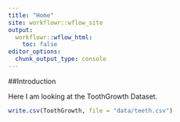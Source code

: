 ---
title: "Home"
site: workflowr::wflow_site
output:
  workflowr::wflow_html:
    toc: false
editor_options:
  chunk_output_type: console
---

##Introduction

Here I am looking at the ToothGrowth Dataset.

```{r}
write.csv(ToothGrowth, file = "data/teeth.csv")
```


